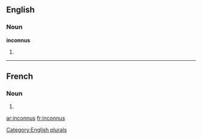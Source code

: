 ==English==

===Noun===
'''inconnus'''

# {{plural of|[[inconnu]]}}

[[Category:English plurals]]

----

==French==

===Noun===
{{infl|fr|plural}} {{m|p}}

# {{plural of|inconnu|lang=French}}

[[ar:inconnus]]
[[fr:inconnus]]